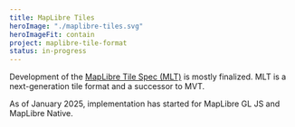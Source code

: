 ```yaml
---
title: MapLibre Tiles
heroImage: "./maplibre-tiles.svg"
heroImageFit: contain
project: maplibre-tile-format
status: in-progress
---
```


Development of the [MapLibre Tile Spec (MLT)](https://github.com/maplibre/maplibre-tile-spec) is mostly finalized. MLT is a next-generation tile format and a successor to MVT.

As of January 2025, implementation has started for MapLibre GL JS and MapLibre Native.
